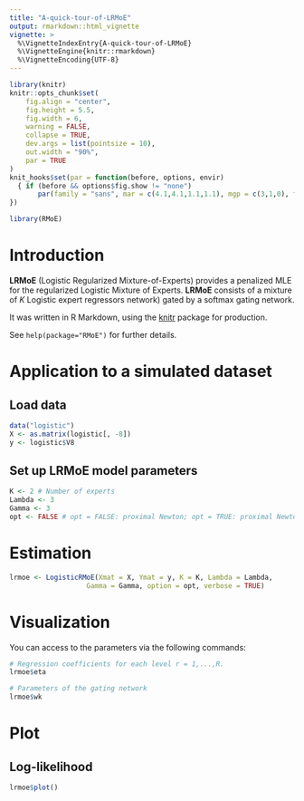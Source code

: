 ```yaml
---
title: "A-quick-tour-of-LRMoE"
output: rmarkdown::html_vignette
vignette: >
  %\VignetteIndexEntry{A-quick-tour-of-LRMoE}
  %\VignetteEngine{knitr::rmarkdown}
  %\VignetteEncoding{UTF-8}
---
```


```r
library(knitr)
knitr::opts_chunk$set(
	fig.align = "center",
	fig.height = 5.5,
	fig.width = 6,
	warning = FALSE,
	collapse = TRUE,
	dev.args = list(pointsize = 10),
	out.width = "90%",
	par = TRUE
)
knit_hooks$set(par = function(before, options, envir)
  { if (before && options$fig.show != "none") 
       par(family = "sans", mar = c(4.1,4.1,1.1,1.1), mgp = c(3,1,0), tcl = -0.5)
})
```

```r
library(RMoE)
```

# Introduction

**LRMoE** (Logistic Regularized Mixture-of-Experts) provides a penalized MLE 
for the regularized Logistic Mixture of Experts. **LRMoE** consists of a mixture 
of *K* Logistic expert regressors network) gated by a softmax gating network.

It was written in R Markdown, using the [knitr](https://cran.r-project.org/package=knitr) 
package for production.

See `help(package="RMoE")` for further details.

# Application to a simulated dataset

## Load data

```r
data("logistic")
X <- as.matrix(logistic[, -8])
y <- logistic$V8
```

## Set up LRMoE model parameters

```r
K <- 2 # Number of experts
Lambda <- 3
Gamma <- 3
opt <- FALSE # opt = FALSE: proximal Newton; opt = TRUE: proximal Newton-type
```

# Estimation

```r
lrmoe <- LogisticRMoE(Xmat = X, Ymat = y, K = K, Lambda = Lambda, 
                   Gamma = Gamma, option = opt, verbose = TRUE)
```

# Visualization

You can access to the parameters via the following commands:

```r
# Regression coefficients for each level r = 1,...,R.
lrmoe$eta

# Parameters of the gating network
lrmoe$wk
```

# Plot

## Log-likelihood

```r
lrmoe$plot()
```

